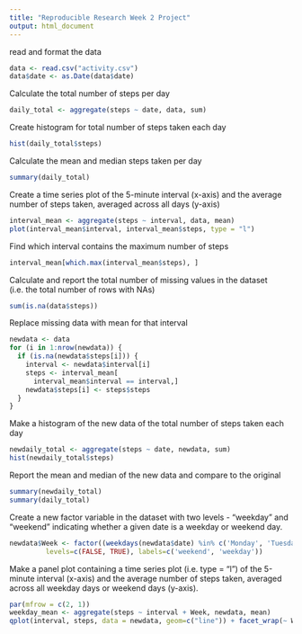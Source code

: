 ---
title: "Reproducible Research Week 2 Project"
output: html_document
---

read and format the data

```{r, echo=TRUE}
data <- read.csv("activity.csv")
data$date <- as.Date(data$date)
```

Calculate the total number of steps per day
```{r, echo=TRUE}
daily_total <- aggregate(steps ~ date, data, sum)
```

Create histogram for total number of steps taken each day
```{r, echo=TRUE}
hist(daily_total$steps)
```

Calculate the mean and median steps taken per day

```{r, echo=TRUE}
summary(daily_total)
```

Create a time series plot of the 5-minute interval (x-axis) and the average number of steps taken, averaged across all days (y-axis)
```{r, echo=TRUE}
interval_mean <- aggregate(steps ~ interval, data, mean)
plot(interval_mean$interval, interval_mean$steps, type = "l")
```

Find which interval contains the maximum number of steps
```{r, echo=TRUE}
interval_mean[which.max(interval_mean$steps), ]
```

Calculate and report the total number of missing values in the dataset (i.e. the total number of rows with NAs)
```{r, echo=TRUE}
sum(is.na(data$steps))
```

Replace missing data with mean for that interval
```{r, echo=TRUE}
newdata <- data
for (i in 1:nrow(newdata)) {
  if (is.na(newdata$steps[i])) {
    interval <- newdata$interval[i]
    steps <- interval_mean[
      interval_mean$interval == interval,]
    newdata$steps[i] <- steps$steps
  }
}
```

Make a histogram of the new data of the total number of steps taken each day
```{r, echo=TRUE}
newdaily_total <- aggregate(steps ~ date, newdata, sum)
hist(newdaily_total$steps)
```

Report the mean and median of the new data and compare to the original
```{r, echo=TRUE}
summary(newdaily_total)
summary(daily_total)
```

Create a new factor variable in the dataset with two levels - "weekday" and "weekend" indicating whether a given date is a weekday or weekend day.
```{r, echo=TRUE}
newdata$Week <- factor((weekdays(newdata$date) %in% c('Monday', 'Tuesday', 'Wednesday', 'Thursday', 'Friday')), 
         levels=c(FALSE, TRUE), labels=c('weekend', 'weekday'))
```

Make a panel plot containing a time series plot (i.e. type = "l") of the 5-minute interval (x-axis) and the average number of steps taken, averaged across all weekday days or weekend days (y-axis).
```{r, echo=TRUE}
par(mfrow = c(2, 1))
weekday_mean <- aggregate(steps ~ interval + Week, newdata, mean)
qplot(interval, steps, data = newdata, geom=c("line")) + facet_wrap(~ Week, ncol = 1)
```




